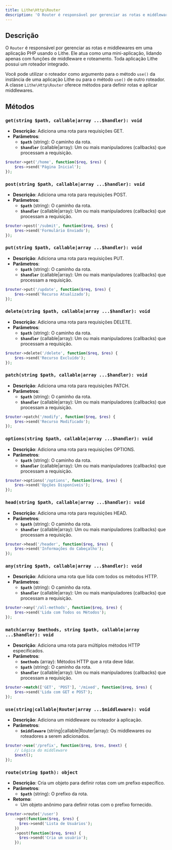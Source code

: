 ```yaml
---
title: Lithe\Http\Router  
description: 'O Router é responsável por gerenciar as rotas e middlewares em uma aplicação PHP usando o Lithe. Ele permite definir rotas para diferentes métodos HTTP, adicionar middlewares e agrupar rotas.'  
---
```


## Descrição

O `Router` é responsável por gerenciar as rotas e middlewares em uma aplicação PHP usando o Lithe. Ele atua como uma mini-aplicação, lidando apenas com funções de middleware e roteamento. Toda aplicação Lithe possui um roteador integrado.

Você pode utilizar o roteador como argumento para o método `use()` da instância de uma aplicação Lithe ou para o método `use()` de outro roteador. A classe `Lithe\Http\Router` oferece métodos para definir rotas e aplicar middlewares.

## Métodos

### `get(string $path, callable|array ...$handler): void`

- **Descrição**: Adiciona uma rota para requisições GET.
- **Parâmetros**:
  - **`$path`** (string): O caminho da rota.
  - **`$handler`** (callable|array): Um ou mais manipuladores (callbacks) que processam a requisição.

```php
$router->get('/home', function($req, $res) {
    $res->send('Página Inicial');
});
```

### `post(string $path, callable|array ...$handler): void`

- **Descrição**: Adiciona uma rota para requisições POST.
- **Parâmetros**:
  - **`$path`** (string): O caminho da rota.
  - **`$handler`** (callable|array): Um ou mais manipuladores (callbacks) que processam a requisição.

```php
$router->post('/submit', function($req, $res) {
    $res->send('Formulário Enviado');
});
```

### `put(string $path, callable|array ...$handler): void`

- **Descrição**: Adiciona uma rota para requisições PUT.
- **Parâmetros**:
  - **`$path`** (string): O caminho da rota.
  - **`$handler`** (callable|array): Um ou mais manipuladores (callbacks) que processam a requisição.

```php
$router->put('/update', function($req, $res) {
    $res->send('Recurso Atualizado');
});
```

### `delete(string $path, callable|array ...$handler): void`

- **Descrição**: Adiciona uma rota para requisições DELETE.
- **Parâmetros**:
  - **`$path`** (string): O caminho da rota.
  - **`$handler`** (callable|array): Um ou mais manipuladores (callbacks) que processam a requisição.

```php
$router->delete('/delete', function($req, $res) {
    $res->send('Recurso Excluído');
});
```

### `patch(string $path, callable|array ...$handler): void`

- **Descrição**: Adiciona uma rota para requisições PATCH.
- **Parâmetros**:
  - **`$path`** (string): O caminho da rota.
  - **`$handler`** (callable|array): Um ou mais manipuladores (callbacks) que processam a requisição.

```php
$router->patch('/modify', function($req, $res) {
    $res->send('Recurso Modificado');
});
```

### `options(string $path, callable|array ...$handler): void`

- **Descrição**: Adiciona uma rota para requisições OPTIONS.
- **Parâmetros**:
  - **`$path`** (string): O caminho da rota.
  - **`$handler`** (callable|array): Um ou mais manipuladores (callbacks) que processam a requisição.

```php
$router->options('/options', function($req, $res) {
    $res->send('Opções Disponíveis');
});
```

### `head(string $path, callable|array ...$handler): void`

- **Descrição**: Adiciona uma rota para requisições HEAD.
- **Parâmetros**:
  - **`$path`** (string): O caminho da rota.
  - **`$handler`** (callable|array): Um ou mais manipuladores (callbacks) que processam a requisição.

```php
$router->head('/header', function($req, $res) {
    $res->send('Informações do Cabeçalho');
});
```

### `any(string $path, callable|array ...$handler): void`

- **Descrição**: Adiciona uma rota que lida com todos os métodos HTTP.
- **Parâmetros**:
  - **`$path`** (string): O caminho da rota.
  - **`$handler`** (callable|array): Um ou mais manipuladores (callbacks) que processam a requisição.

```php
$router->any('/all-methods', function($req, $res) {
    $res->send('Lida com Todos os Métodos');
});
```

### `match(array $methods, string $path, callable|array ...$handler): void`

- **Descrição**: Adiciona uma rota para múltiplos métodos HTTP especificados.
- **Parâmetros**:
  - **`$methods`** (array): Métodos HTTP que a rota deve lidar.
  - **`$path`** (string): O caminho da rota.
  - **`$handler`** (callable|array): Um ou mais manipuladores (callbacks) que processam a requisição.

```php
$router->match(['GET', 'POST'], '/mixed', function($req, $res) {
    $res->send('Lida com GET e POST');
});
```

### `use(string|callable|Router|array ...$middleware): void`

- **Descrição**: Adiciona um middleware ou roteador à aplicação.
- **Parâmetros**:
  - **`$middleware`** (string|callable|Router|array): Os middlewares ou roteadores a serem adicionados.

```php
$router->use('/prefix', function($req, $res, $next) {
    // Lógica do middleware
    $next();
});
```

### `route(string $path): object`

- **Descrição**: Cria um objeto para definir rotas com um prefixo específico.
- **Parâmetros**:
  - **`$path`** (string): O prefixo da rota.
- **Retorno**:
  - Um objeto anônimo para definir rotas com o prefixo fornecido.

```php
$router->route('/user')
    ->get(function($req, $res) {
      $res->send('Lista de Usuários');
    })
    ->post(function($req, $res) {
      $res->send('Cria um usuário');
    });
```